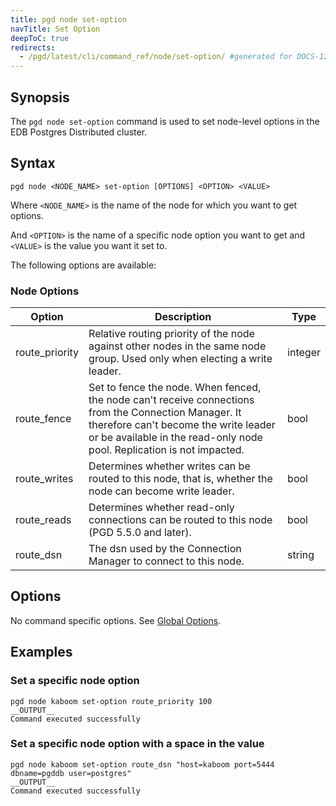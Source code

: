 ```yaml
---
title: pgd node set-option
navTitle: Set Option
deepToC: true
redirects:
  - /pgd/latest/cli/command_ref/node/set-option/ #generated for DOCS-1247-PGD-6.0-Docs
---
```


## Synopsis

The `pgd node set-option` command is used to set node-level options in the EDB Postgres Distributed cluster.

## Syntax

```plaintext
pgd node <NODE_NAME> set-option [OPTIONS] <OPTION> <VALUE>
```

Where `<NODE_NAME>` is the name of the node for which you want to get options.

And `<OPTION>` is the name of a specific node option you want to get and `<VALUE>` is the value you want it set to.  

The following options are available:

### Node Options

| Option         | Description                                                                                                                                                                                                             | Type    |
|----------------|-------------------------------------------------------------------------------------------------------------------------------------------------------------------------------------------------------------------------|---------|
| route_priority | Relative routing priority of the node against other nodes in the same node group. Used only when electing a write leader.                                                                                               | integer |
| route_fence    | Set to fence the node. When fenced, the node can't receive connections from the Connection Manager. It therefore can't become the write leader or be available in the read-only node pool. Replication is not impacted. | bool    |
| route_writes   | Determines whether writes can be routed to this node, that is, whether the node can become write leader.                                                                                                                | bool    |
| route_reads    | Determines whether read-only connections can be routed to this node (PGD 5.5.0 and later).                                                                                                                              | bool    |
| route_dsn      | The dsn used by the Connection Manager to connect to this node.                                                                                                                                                         | string  |

## Options

No command specific options. See [Global Options](/pgd/6/reference/cli/command_ref/#global-options).

## Examples

### Set a specific node option

```shell
pgd node kaboom set-option route_priority 100
__OUTPUT__
Command executed successfully
```

### Set a specific node option with a space in the value

```shell
pgd node kaboom set-option route_dsn "host=kaboom port=5444 dbname=pgddb user=postgres"
__OUTPUT__
Command executed successfully
```
